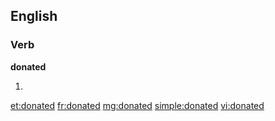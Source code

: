 ==English==

===Verb===
'''donated'''

# {{past of|donate}}

[[et:donated]]
[[fr:donated]]
[[mg:donated]]
[[simple:donated]]
[[vi:donated]]